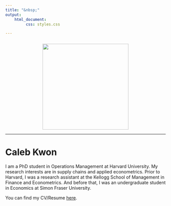 ```yaml
---
title: "&nbsp;"
output: 
    html_document:
         css: styles.css

---
```


<!-- <script> -->
<!--    $(document).ready(function() { -->
<!--      $head = $('#header'); -->
<!--      $head.prepend('<img src=\"hbs.jpg\" style=\"float: right;width: 150px;\"/>') -->
<!--    }); -->
<!-- </script> -->



<div style="margin-bottom:25px;">
</div>

<img src="images/caleb.png" height = "270" style ="display:block; margin-left: auto; margin-right:auto;">

***

# Caleb Kwon 


I am a PhD student in Operations Management at Harvard University. My research interests are in supply chains and applied econometrics. Prior to Harvard, I was a research assistant at the Kellogg School of Management in Finance and Econometrics. And before that, I was an undergraduate student in Economics at Simon Fraser University. 

You can find my CV/Resume [here](https://www.dropbox.com/s/efdu25rwgm3us4f/res4.pdf?raw=1).